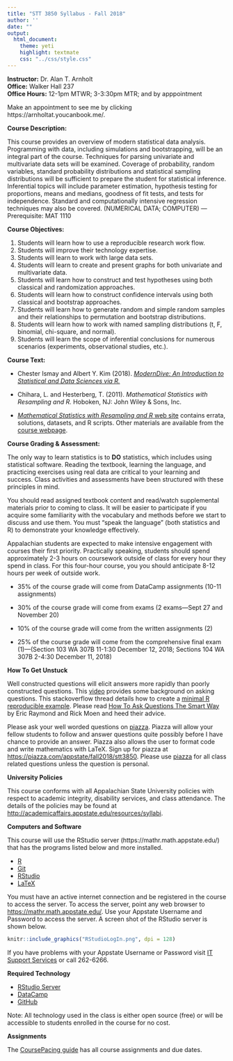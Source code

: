 ```yaml
---
title: "STT 3850 Syllabus - Fall 2018"
author: ''
date: ""
output: 
  html_document: 
    theme: yeti
    highlight: textmate
    css: "../css/style.css"
---
```


**Instructor:**  Dr. Alan T. Arnholt    
**Office:** Walker Hall 237      
**Office Hours:** 12-1pm MTWR; 3-3:30pm MTR; and by apppointment

Make an appointment to see me by clicking https://arnholtat.youcanbook.me/.


**Course Description:**  

This course provides an overview of modern statistical data analysis. Programming with data, including simulations and bootstrapping, will be an integral part of the course. Techniques for parsing univariate and multivariate data sets will be examined. Coverage of probability, random variables, standard probability distributions and statistical sampling distributions will be sufficient to prepare the student for statistical inference. Inferential topics will include parameter estimation, hypothesis testing for proportions, means and medians, goodness of fit tests, and tests for independence. Standard and computationally intensive regression techniques may also be covered. (NUMERICAL DATA; COMPUTER) — Prerequisite: MAT 1110

**Course Objectives:**

1. Students will learn how to use a reproducible research work flow.
2. Students will improve their technology expertise.
3. Students will learn to work with large data sets.
4. Students will learn to create and present graphs for both univariate and multivariate data.
5. Students will learn how to construct and test hypotheses using both classical and randomization approaches.
6. Students will learn how to construct confidence intervals using both classical and bootstrap approaches.
7. Students will learn how to generate random and simple random samples and their relationships to permutation and bootstrap distributions.
8. Students will learn how to work with named sampling distributions (t, F, binomial, chi-square, and normal).
9. Students will learn the scope of inferential conclusions for numerous scenarios (experiments, observational studies, etc.).



**Course Text:**

* Chester Ismay and Albert Y. Kim (2018). [_ModernDive: An Introduction to Statistical and Data Sciences via R._](htpps://moderndive.com)

* Chihara, L. and Hesterberg, T. (2011). _Mathematical Statistics with Resampling and R._ Hoboken, NJ: John Wiley & Sons, Inc.

* [_Mathematical Statistics with Resampling and R_ web site](https://sites.google.com/site/chiharahesterberg/home) contains errata, solutions, datasets, and R scripts. Other materials are available from the [course webpage](https://alanarnholt.github.io/STT3850/).

**Course Grading & Assessment:**

The only way to learn statistics is to **DO** statistics, which includes using statistical software. Reading the textbook, learning the language, and practicing exercises using real data are critical to your learning and success. Class activities and assessments have been structured with these principles in mind.

You should read assigned textbook content and read/watch supplemental materials prior to coming to class. It will be easier to participate if you acquire some familiarity with the vocabulary and methods before we start to discuss and use them. You must “speak the language” (both statistics and R) to demonstrate your knowledge effectively.

Appalachian students are expected to make intensive engagement with courses their first priority. Practically speaking, students should spend approximately 2-3 hours on coursework outside of class for every hour they spend in class. For this four-hour course, you you should anticipate 8-12 hours per week of outside work.


* 35% of the course grade will come from DataCamp assignments (10-11 assignments)

* 30% of the course grade will come from exams (2 exams---Sept 27 and November 20)

* 10% of the course grade will come from the written assignments (2)

* 25% of the course grade will come from the comprehensive final exam (1)---(Section 103 WA 307B 11-1:30 December 12, 2018; Sections 104 WA 307B 2-4:30 December 11, 2018)

**How To Get Unstuck**

Well constructed questions will elicit answers more rapidly than poorly constructed questions.  This [video](https://www.youtube.com/watch?v=ZFaWxxzouCY&list=PLjTlxb-wKvXNSDfcKPFH2gzHGyjpeCZmJ&index=3) provides some background on asking questions.  This stackoverflow thread details how to create a [minimal R reproducible example](http://stackoverflow.com/questions/5963269/how-to-make-a-great-r-reproducible-example/5963610#5963610). Please read [How To Ask Questions The Smart Way](http://www.catb.org/~esr/faqs/smart-questions.html) by Eric Raymond and Rick Moen and heed their advice.

Please ask your well worded questions on [piazza](https://piazza.com/appstate/fall2018/stt3850/home).  Piazza will allow your fellow students to follow and answer questions quite possibly before I have chance to provide an answer.  Piazza also allows the user to format code and write mathematics with LaTeX. Sign up for piazza at [https://piazza.com/appstate/fall2018/stt3850](https://piazza.com/appstate/fall2018/stt3850).  Please use [piazza](https://piazza.com/appstate/fall2018/stt3850/home) for all class related questions unless the question is personal. 

**University Policies**

This course conforms with all Appalachian State University policies with respect to academic integrity, disability services, and class attendance.  The details of the policies may be found at <http://academicaffairs.appstate.edu/resources/syllabi>.


**Computers and Software**

This course will use the RStudio server  (https://mathr.math.appstate.edu/) that has the programs listed below and more installed.

* [R](https://cran.r-project.org) 
* [Git](https://git-scm.com/downloads) 
* [RStudio](https://www.rstudio.com/products/rstudio/download/)
* [LaTeX](https://www.ctan.org/starter)

You must have an active internet connection and be registered in the course to access the server. To access the server, point any web browser to <https://mathr.math.appstate.edu/>.  Use your Appstate Username and Password to access the server.  A screen shot of the RStudio server is shown below.


```r
knitr::include_graphics("RStudioLogIn.png", dpi = 128)
```



If you have problems with your Appstate Username or Password visit [IT Support Services](http://support.appstate.edu/) or call 262-6266.

**Required Technology**

* [RStudio Server](https://mathr.math.appstate.edu/)
* [DataCamp](https://www.datacamp.com/)
* [GitHub](https://github.com/)


Note: All technology used in the class is either open source (free) or will be accessible to students enrolled in the course for no cost.

**Assignments**

The [CoursePacing guide](../CoursePacing/CoursePacingF2018.html) has all course assignments and due dates.
